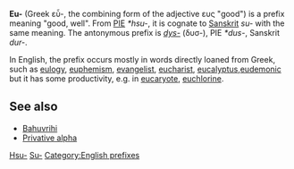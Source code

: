 '''Eu-''' (Greek εὖ-, the combining form of the adjective ευς "good") is a prefix meaning "good, well". From [[PIE]] ''*hsu-'', it is cognate to [[Sanskrit]] ''su-'' with the same meaning. The antonymous prefix is ''[[dys-]]'' (δυσ-),  PIE ''*dus-'', Sanskrit ''dur-''.

In English, the prefix occurs mostly in words directly loaned from Greek, such as [[eulogy]], [[euphemism]], [[evangelist]], [[eucharist]], [[eucalyptus]],[[eudemonic]] but it has some productivity, e.g. in [[eucaryote]], [[euchlorine]].


==See also==
*[[Bahuvrihi]]
*[[Privative alpha]]

{{wiktionary|eu-}}
{{wiktionary|εὖ}}

[[Category:Proto-Indo-European language|Hsu-]]
[[Category:Sanskrit|Su-]]
[[Category:English prefixes]]